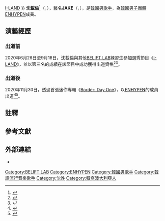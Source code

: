 {{藝人
| 姓名 = 沈載倫
| 類型 = 男歌手
| 圖片 =
| 本名 = 沈載倫
| 外文名 = 심재윤
| 羅馬拼音 = Sim Jae Yun
| 英文名 = Jake
| 暱稱 = 船長<ref group="註">「[[傑克與夢幻島海盜|傑克與夢幻島海盜]]中的Captain Jake」（[https://www.youtube.com/watch?v=JUUPlE8tWh0  'ENHYPEN&Hi' Season 2 EP.1] {{Wayback|url=https://www.youtube.com/watch?v=JUUPlE8tWh0 |date=20220101135648 }}）</ref>
| 國籍 = {{KOR}}<br />{{AUS}}
| 出生日期 = {{Birth date and age|2002|11|15}}
| 出生地點 = {{KOR}}首尔
| 職業 = [[歌手|歌手]]
| 語言 = 韓語、英語
| 教育程度 = {{tsl|en|Dwight School Seoul||首爾德懷特國際學校}}
| 出道地點 = {{KOR}}[[首爾特別市|首爾特別市]]
| 出道日期 = 2020年11月30日
| 出道作 = 《[[Border:_Day_One|Border: Day One]]》
| 活躍年代 = 2020年至今
| 經紀公司 = [[BELIFT_LAB|BELIFT LAB]]
| 相關團體 = [[ENHYPEN|ENHYPEN]]{{·}}[[I-land|I-LAND]]
}}
{{Korean
|title  = JAKE
|hangul = {{linktext|심|재|윤}}
|hanja  = {{linktext|沈|載|倫}}
|hangulstage = {{linktext|제|이|크}}
}}
'''沈載倫'''<ref>{{cite web|title=HELLO ENGENE（JAKE漢字正名）|url=https://m.weibo.cn/status/4563235577006658|date=2020-10-23|publisher=ENHYPEN新浪微博|accessdate=2020-10-23|archive-date=2020-11-01|archive-url=https://web.archive.org/web/20201101113954/https://m.weibo.cn/status/4563235577006658|dead-url=no}}</ref>（{{kor|k='''심재윤'''|rm=Sim Jae Yun}}，{{bd|2002年|11月15日|catIdx=JAKE}}），藝名'''JAKE'''（{{kor|k='''제이크'''}}，{{jpn|j='''ジェイク'''}}），是[[韓國|韓國]][[男歌手|男歌手]]，為[[韓國|韓國]][[男子團體|男子團體]][[ENHYPEN|ENHYPEN]]成員。

== 演藝經歷==
=== 出道前 ===
2020年6月26日至9月18日，沈載倫與其他[[BELIFT_LAB|BELIFT LAB]]練習生參加選秀節目《[[I-land|I-LAND]]》，並以第三名的成績在該節目中成功獲得出道資格<ref>{{cite web|title='아이랜드' 최종 7인, 'ENHYPEN'으로 연내 데뷔 확정…"응원에 보답할 것"|url=https://n.news.naver.com/entertain/article/076/0003632732|date=2020-09-19|publisher=Naver|language=ko|accessdate=2020-10-03|archive-date=2020-10-31|archive-url=https://web.archive.org/web/20201031230746/https://n.news.naver.com/entertain/article/076/0003632732|dead-url=no}}</ref><ref>{{cite web|title=ENHYPEN Members Talk “I-Land” Experience and Upcoming Debut|url=https://www.teenvogue.com/story/enhypen-members-talk-i-land-experience-upcoming-debut|date=2020-09-30|publisher=teenVOGHE|language=en|accessdate=2020-10-03|archive-date=2020-11-03|archive-url=https://web.archive.org/web/20201103193146/https://www.teenvogue.com/story/enhypen-members-talk-i-land-experience-upcoming-debut|dead-url=no}}</ref>。

=== 出道後 ===
{{For|JAKE的團體活動|ENHYPEN#發展歷程}}
2020年11月30日，透過首張迷你專輯《[[Border:_Day_One|Border: Day One]]》，以[[ENHYPEN|ENHYPEN]]的成員出道<ref>{{cite web|title=엔하이픈, 11월 30일 데뷔 확정…초대형 보이 그룹 온다|url=https://n.news.naver.com/entertain/article/312/0000461115|date=2020-10-28|publisher=tenasia|language=ko|accessdate=2020-11-06|archive-date=2020-11-27|archive-url=https://web.archive.org/web/20201127230326/https://n.news.naver.com/entertain/article/312/0000461115|dead-url=no}}</ref><ref>{{cite web|title=Who are Enhypen? New K-pop group from BTS label Big Hit will release their first music this month|url=https://www.scmp.com/lifestyle/k-pop/news/article/3109034/who-are-enhypen-new-k-pop-group-bts-label-big-hit-will-release|date=2020-11-09|publisher=South China Morning Post|language=en|accessdate=2020-11-28|archive-date=2020-11-15|archive-url=https://web.archive.org/web/20201115152038/https://www.scmp.com/lifestyle/k-pop/news/article/3109034/who-are-enhypen-new-k-pop-group-bts-label-big-hit-will-release|dead-url=no}}</ref>。

==註釋==
{{Reflist|group="註"}}

== 參考文獻 ==
{{reflist|2}}

==外部連結==
* {{official website|beliftlab.com/kor/belift}}{{ko}}{{en}}{{ja}}
{{ENHYPEN}}
{{BELIFT LAB}}
[[Category:BELIFT_LAB|Category:BELIFT LAB]]
[[Category:ENHYPEN|Category:ENHYPEN]]
[[Category:韓國男歌手|Category:韓國男歌手]]
[[Category:韓語流行音樂歌手|Category:韓語流行音樂歌手]]
[[Category:沈姓|Category:沈姓]]
[[Category:韓裔澳大利亞人|Category:韓裔澳大利亞人]]